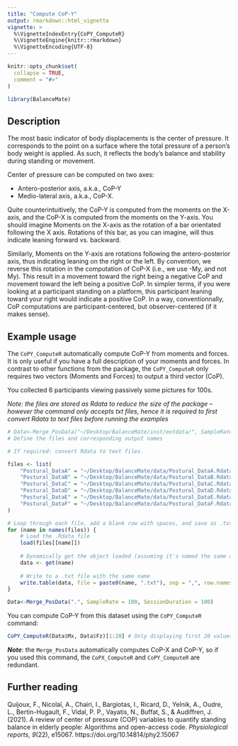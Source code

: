 ```yaml
---
title: "Compute CoP-Y"
output: rmarkdown::html_vignette
vignette: >
  %\VignetteIndexEntry{CoPY_ComputeR}
  %\VignetteEngine{knitr::rmarkdown}
  %\VignetteEncoding{UTF-8}
---
```


```r
knitr::opts_chunk$set(
  collapse = TRUE,
  comment = "#>"
)
```

```r
library(BalanceMate)
```

## Description

The most basic indicator of body displacements is the center of pressure. It corresponds to the point on a surface where the total pressure of a person's body weight is applied. As such, it reflects the body's balance and stability during standing or movement.

Center of pressure can be computed on two axes: 

- Antero-posterior axis, a.k.a., CoP-Y
- Medio-lateral axis, a.k.a., CoP-X.

Quite counterintuitively, the CoP-Y is computed from the moments on the X-axis, and the CoP-X is computed from the moments on the Y-axis. You should imagine Moments on the X-axis as the rotation of a bar orientated following the X axis. Rotations of this bar, as you can imagine, will thus indicate leaning forward vs. backward.

Similarly, Moments on the Y-axis are rotations following the antero-posterior axis, thus indicating leaning on the right or the left. By convention, we reverse this rotation in the computation of CoP-X (i.e., we use -My, and not My). This result in a movement toward the right being a negative CoP and movement toward the left being a positive CoP. In simpler terms, if you were looking at a participant standing on a platform, this participant leaning toward your right would indicate a positive CoP. In a way, conventionnally, CoP computations are participant-centered, but observer-centered (if it makes sense).

## Example usage

The `CoPY_ComputeR` automatically compute CoP-Y from moments and forces. It is only useful if you have a full description of your moments and forces. In contrast to other functions from the package, the `CoPY_ComputeR` only requires two vectors (Moments and Forces) to output a third vector (CoP).

You collected 6 participants viewing passively some pictures for 100s.

*Note: the files are stored as Rdata to reduce the size of the package -- however the command only accepts txt files, hence it is required to first convert Rdata to text files before running the examples*

```r
# Data<-Merge_PosData("~/Desktop/BalanceMate/inst/extdata/", SampleRate = 100, SessionDuration = 100)
# Define the files and corresponding output names

# If required: convert Rdata to text files.

files <- list(
    "Postural_DataA" = "~/Desktop/BalanceMate/data/Postural_DataA.Rdata",
    "Postural_DataB" = "~/Desktop/BalanceMate/data/Postural_DataB.Rdata",
    "Postural_DataC" = "~/Desktop/BalanceMate/data/Postural_DataC.Rdata",
    "Postural_DataD" = "~/Desktop/BalanceMate/data/Postural_DataD.Rdata",
    "Postural_DataE" = "~/Desktop/BalanceMate/data/Postural_DataE.Rdata",
    "Postural_DataF" = "~/Desktop/BalanceMate/data/Postural_DataF.Rdata"
)

# Loop through each file, add a blank row with spaces, and save as .txt
for (name in names(files)) {
    # Load the .Rdata file
    load(files[[name]])
    
    # Dynamically get the object loaded (assuming it's named the same as the file)
    data <- get(name)
    
    # Write to a .txt file with the same name
    write.table(data, file = paste0(name, ".txt"), sep = ",", row.names = FALSE, col.names = FALSE, quote = FALSE)
}

Data<-Merge_PosData(".", SampleRate = 100, SessionDuration = 100)


```

You can compute CoP-Y from this dataset using the `CoPY_ComputeR` command:

```r
CoPY_ComputeR(Data$Mx, Data$Fz)[1:20] # Only displaying first 20 values
```

***Note***: the `Merge_PosData` automatically computes CoP-X and CoP-Y, so if you used this command, the `CoPX_ComputeR` and `CoPY_ComputeR` are redundant.


## Further reading

Quijoux, F., Nicolaï, A., Chairi, I., Bargiotas, I., Ricard, D., Yelnik, A., Oudre, L., Bertin-Hugault, F., Vidal, P. P., Vayatis, N., Buffat, S., & Audiffren, J. (2021). A review of center of pressure (COP) variables to quantify standing balance in elderly people: Algorithms and open-access code. *Physiological reports, 9*(22), e15067. https://doi.org/10.14814/phy2.15067 


